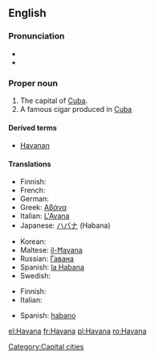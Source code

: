 {{wikipedia}}
==English==

===Pronunciation===
* {{IPA|/həˈvænə/}}
* {{rhymes|ænə}}

===Proper noun===
{{en-proper noun}}

# The capital of [[Cuba]].
# A famous cigar produced in [[Cuba]]

====Derived terms====
* [[Havanan]]

====Translations====
{{trans-top|capital}}
* Finnish: {{t+|fi|Havanna}}
* French: {{t+|fr|La Havane|f}}
* German: {{t+|de|Havanna|f}}
* Greek: [[Αβάνα]]
* Italian: [[L'Avana]] {{f}}
* Japanese: [[ハバナ]] (Habana)
{{trans-mid}}
* Korean: {{t-|ko|아바나|f|sc=Hang}}
* Maltese: [[il-Ħavana]]
* Russian: [[Гавана]] {{f}}
* Spanish: [[la Habana]] {{f}}
* Swedish: {{t-|sv|Havanna}}
{{trans-bottom}}

{{trans-top|cigar}}
* Finnish: {{t-|fi|havannalainen}}
* Italian: {{t+|it|avana|m}}
{{trans-mid}}
* Spanish: [[habano]] {{m}}
{{trans-bottom}}

[[Category:Capital cities]]

[[el:Havana]]
[[fr:Havana]]
[[pl:Havana]]
[[ro:Havana]]